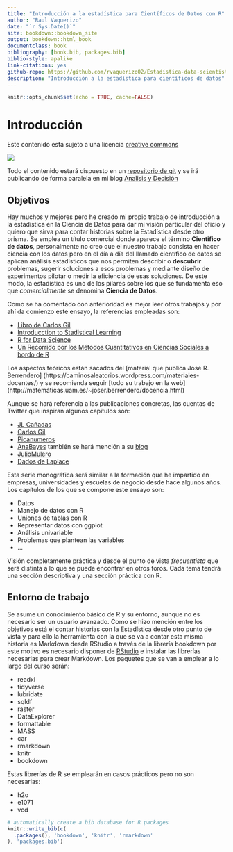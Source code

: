 ```yaml
--- 
title: "Introducción a la estadística para Científicos de Datos con R"
author: "Raul Vaquerizo"
date: "`r Sys.Date()`"
site: bookdown::bookdown_site
output: bookdown::html_book
documentclass: book
bibliography: [book.bib, packages.bib]
biblio-style: apalike
link-citations: yes
github-repo: https://github.com/rvaquerizo02/Estadistica-data-scientist
description: "Introducción a la estadística para científicos de datos"
---
```



```r
knitr::opts_chunk$set(echo = TRUE, cache=FALSE)
```
# Introducción

Este contenido está sujeto a una licencia [creative commons](https://creativecommons.org/licenses/by-nc-sa/4.0/deed.es) 

![](https://www3.gobiernodecanarias.org/medusa/wiki/images/5/5a/00-Logo-Creative-Commons.png)

Todo el contenido estará dispuesto en un [repositorio de git](https://github.com/analisisydecision/Estadistica-data-scientist) y se irá publicando de forma paralela en mi blog [Analisis y Decisión](https://analisisydecision.es/)


## Objetivos

Hay muchos y mejores pero he creado mi propio trabajo de introducción a la estadística en la Ciencia de Datos para dar mi visión particular del oficio y quiero que sirva para contar historias sobre la Estadística desde otro prisma. Se emplea un título comercial donde aparece el término **Cientifico de datos**, personalmente no creo que el nuestro trabajo consista en hacer ciencia con los datos pero en el día a día del llamado científico de datos se aplican análisis estadísticos que nos permiten describir o **descubrir** problemas, sugerir soluciones a esos problemas y mediante diseño de experimentos pilotar o medir la eficiencia de esas soluciones. De este modo, la estadística es uno de los pilares sobre los que se fundamenta eso que _comercialmente_ se denomina **Ciencia de Datos**. 

Como se ha comentado con anterioridad es mejor leer otros trabajos y por ahí da comienzo este ensayo, la referencias empleadas son:

- [Libro de Carlos Gil](https://datanalytics.com/libro_estadistica/index.html)
- [Introducction to Stadistical Learning](https://fcorowe.github.io/sl/)
- [R for Data Science](https://es.r4ds.hadley.nz/index.html)
- [Un Recorrido por los Métodos Cuantitativos en Ciencias Sociales a bordo de R](https://estadisticacienciassocialesr.rbind.io/)

Los aspectos teóricos están sacados del [material que publica José R. Berrendero] (https://caminosaleatorios.wordpress.com/materiales-docentes/) y se recomienda seguir [todo su trabajo en la web] (http://matemáticas.uam.es/~joser.berrendero/docencia.html)

Aunque se hará referencia a las publicaciones concretas, las cuentas de Twitter que inspiran algunos capítulos son:

- [JL Cañadas](https://twitter.com/joscani)
- [Carlos Gil](https://twitter.com/gilbellosta)
- [Picanumeros](https://twitter.com/Picanumeros)
- [AnaBayes](https://twitter.com/AnaBayes) también se hará mención a su [blog](http://anabelforte.com/)
- [JulioMulero](https://twitter.com/juliomulero)
- [Dados de Laplace](https://twitter.com/DadosdeLaplace)


Esta serie monográfica será similar a la formación que he impartido en empresas, universidades y escuelas de negocio desde hace algunos años. Los capítulos de los que se compone este ensayo son:

- Datos
- Manejo de datos con R
- Uniones de tablas con R
- Representar datos con ggplot
- Análisis univariable
- Problemas que plantean las variables
- ...


Visión completamente práctica y desde el punto de vista _frecuentista_ que será distinta a lo que se puede encontrar en otros foros. Cada tema tendrá una sección descriptiva y una sección práctica con R.

## Entorno de trabajo

Se asume un conocimiento básico de R y su entorno, aunque no es necesario ser un usuario avanzado. Como se hizo mención entre los objetivos está el contar historias con la Estadística desde otro punto de vista y para ello la herramienta con la que se va a contar esta misma historia es Markdown desde RStudio a través de la librería bookdown por este motivo es necesario disponer de [RStudio](https://www.rstudio.com/) e instalar las librerías necesarias para crear Markdown. Los paquetes que se van a emplear a lo largo del curso serán:

- readxl
- tidyverse
- lubridate
- sqldf
- raster
- DataExplorer
- formattable
- MASS
- car
- rmarkdown
- knitr
- bookdown

Estas librerías de R se emplearán en casos prácticos pero no son necesarias: 

- h2o
- e1071
- vcd


```r
# automatically create a bib database for R packages
knitr::write_bib(c(
  .packages(), 'bookdown', 'knitr', 'rmarkdown'
), 'packages.bib')
```
